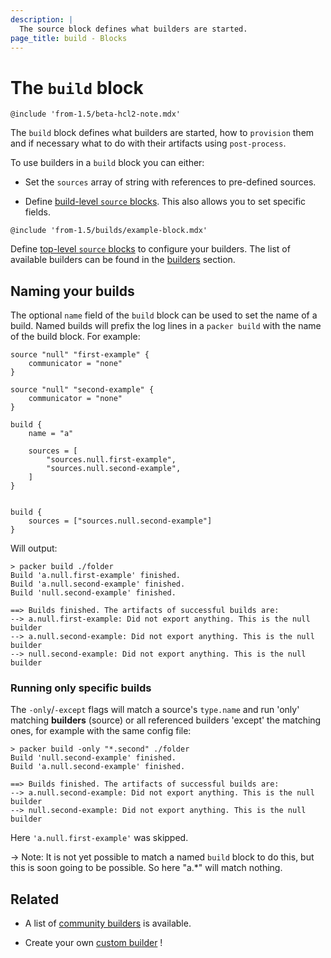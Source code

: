 ```yaml
---
description: |
  The source block defines what builders are started.
page_title: build - Blocks
---
```


# The `build` block

`@include 'from-1.5/beta-hcl2-note.mdx'`

The `build` block defines what builders are started, how to `provision` them
and if necessary what to do with their artifacts using `post-process`.

To use builders in a `build` block you can either:

- Set the `sources` array of string with references to pre-defined sources.

- Define [build-level `source` blocks](/docs/templates/hcl_templates/blocks/build/source).
  This also allows you to set specific fields.

`@include 'from-1.5/builds/example-block.mdx'`

Define [top-level `source` blocks](/docs/templates/hcl_templates/blocks/source) to configure
your builders. The list of available builders can be found in the
[builders](/docs/builders) section.

## Naming your builds

The optional `name` field of the `build` block can be used to set the name of a
build. Named builds will prefix the log lines in a `packer build` with the name
of the build block. For example:

```hcl
source "null" "first-example" {
    communicator = "none"
}

source "null" "second-example" {
    communicator = "none"
}

build {
    name = "a"

    sources = [
        "sources.null.first-example",
        "sources.null.second-example",
    ]
}


build {
    sources = ["sources.null.second-example"]
}
```

Will output:

```shell-session
> packer build ./folder
Build 'a.null.first-example' finished.
Build 'a.null.second-example' finished.
Build 'null.second-example' finished.

==> Builds finished. The artifacts of successful builds are:
--> a.null.first-example: Did not export anything. This is the null builder
--> a.null.second-example: Did not export anything. This is the null builder
--> null.second-example: Did not export anything. This is the null builder
```

### Running only specific builds

The `-only`/`-except` flags will match a source's `type.name` and run 'only'
matching **builders** (source) or all referenced builders 'except' the matching
ones, for example with the same config file:

```shell-session
> packer build -only "*.second" ./folder
Build 'null.second-example' finished.
Build 'a.null.second-example' finished.

==> Builds finished. The artifacts of successful builds are:
--> a.null.second-example: Did not export anything. This is the null builder
--> null.second-example: Did not export anything. This is the null builder
```

Here `'a.null.first-example'` was skipped.

-> Note: It is not yet possible to match a named `build` block to do this, but
this is soon going to be possible. So here "a.\*" will match nothing.

## Related

- A list of [community
  builders](/community-tools#community-builders) is available.

- Create your own [custom builder](/docs/extending/custom-builders) !
